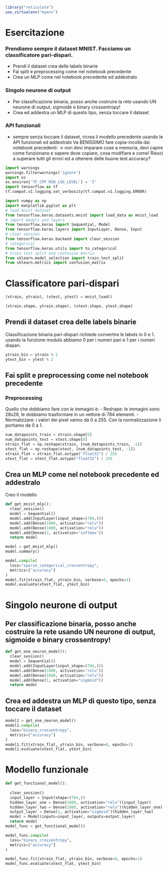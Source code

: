 ```r
library("reticulate")
use_virtualenv("myenv")
```

# Esercitazione

### Prendiamo sempre il dataset MNIST. Facciamo un classificatore pari-dispari.
- Prendi il dataset crea delle labels binarie
- Fai split e preprocessing come nel notebook precedente
- Crea un MLP come nel notebook precedente ed addestralo

### Singolo neurone di output
- Per classificazione binaria, posso anche costruire la rete usando UN neurone di output, sigmoide e binary crossentropy!
- Crea ed addestra un MLP di questo tipo, senza toccare il dataset

### API funzionali
- sempre senza toccare il dataset, ricrea il modello precedente usando le API funzionali ed addestralo
Va BENISSIMO fare copia-incolla dai notebook precedenti:
     → non devi imparare cose a memoria, devi capire come funzionano e sapere dove copiare, cosa modifiare e come!
Riesci a superare tutti gli errori ed a ottenere delle buone test accuracy?

```python
import warnings
warnings.filterwarnings('ignore')
import os
os.environ['TF_CPP_MIN_LOG_LEVEL'] = '3'
import tensorflow as tf
tf.compat.v1.logging.set_verbosity(tf.compat.v1.logging.ERROR)

import numpy as np
import matplotlib.pyplot as plt
# load mnist dataset
from tensorflow.keras.datasets.mnist import load_data as mnist_load
# import models and layers
from tensorflow.keras import Sequential, Model
from tensorflow.keras.layers import InputLayer, Dense, Input
# clear session
from tensorflow.keras.backend import clear_session
# categorical
from tensorflow.keras.utils import to_categorical
# train test split and confusion matrix
from sklearn.model_selection import train_test_split
from sklearn.metrics import confusion_matrix
```


# Classificatore pari-dispari

```python
(xtrain, ytrain), (xtest, ytest) = mnist_load()
```

```python
(xtrain.shape, ytrain.shape), (xtest.shape, ytest.shape)
```

## Prendi il dataset crea delle labels binarie
Classificazione binaria pari-dispari richiede convertire le labels in 0 e 1. usando la funzione modulo abbiamo 0 per i numeri pari e 1 per i numeri dispari.

```python
ytrain_bin = ytrain % 2
ytest_bin = ytest % 2
```


## Fai split e preprocessing come nel notebook precedente

### Preprocessing
Quello che dobbiamo fare con le immagini è:
- Reshape: le immagini sono 28x28, le dobbiamo trasformare in un vettore di 784 elementi.
- Normalizzare: i valori dei pixel vanno da 0 a 255. Con la normalizzazione li portiamo da 0 a 1.

```python
num_datapoints_train = xtrain.shape[0]
num_datapoints_test = xtest.shape[0]
xtrain_flat = np.reshape(xtrain, [num_datapoints_train, -1])
xtest_flat = np.reshape(xtest, [num_datapoints_test, -1])
xtrain_flat = xtrain_flat.astype("float32") / 255
xtest_flat = xtest_flat.astype("float32") / 255
```


## Crea un MLP come nel notebook precedente ed addestralo

Creo il modello

```python
def get_mnist_mlp():
  clear_session()
  model = Sequential()
  model.add(InputLayer(input_shape=(784,)))
  model.add(Dense(1000, activation="relu"))
  model.add(Dense(1000, activation="relu"))
  model.add(Dense(2, activation="softmax"))
  return model

model = get_mnist_mlp()
model.summary()
```

```python
model.compile(
  loss="sparse_categorical_crossentropy",
  metrics=["accuracy"]
)
model.fit(xtrain_flat, ytrain_bin, verbose=0, epochs=1)
model.evaluate(xtest_flat, ytest_bin)
```

# Singolo neurone di output

## Per classificazione binaria, posso anche costruire la rete usando UN neurone di output, sigmoide e binary crossentropy!

```python
def get_one_neuron_model():
  clear_session()
  model = Sequential()
  model.add(InputLayer(input_shape=(784,)))
  model.add(Dense(1000, activation="relu"))
  model.add(Dense(1000, activation="relu"))
  model.add(Dense(1, activation="sigmoid"))
  return model
```

## Crea ed addestra un MLP di questo tipo, senza toccare il dataset

```python

model1 = get_one_neuron_model()
model1.compile(
  loss="binary_crossentropy",
  metrics=["accuracy"]
)
model1.fit(xtrain_flat, ytrain_bin, verbose=0, epochs=1)
model1.evaluate(xtest_flat, ytest_bin)
```

# Modello funzionale

```python
def get_functional_model():
  
  clear_session()
  input_layer = Input(shape=(784,))
  hidden_layer_one = Dense(1000, activation="relu")(input_layer)
  hidden_layer_two = Dense(1000, activation="relu")(hidden_layer_one)
  output_layer = Dense(1, activation="sigmoid")(hidden_layer_two)
  model = Model(inputs=input_layer, outputs=output_layer)
  return model
model_func = get_functional_model()
```

```python
model_func.compile(
  loss="binary_crossentropy",
  metrics=["accuracy"]
)
```

```python
model_func.fit(xtrain_flat, ytrain_bin, verbose=0, epochs=1)
model_func.evaluate(xtest_flat, ytest_bin)
```

